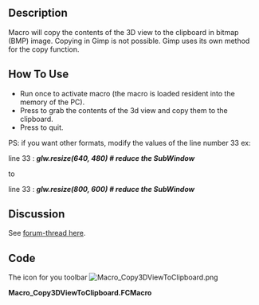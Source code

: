 <languages/>
{{Macro
|Name=Macro Copy3DViewToClipboard
|Icon=Macro_Copy3DViewToClipboard.png
|Description=Macro will copy the contents of the 3D view to the clipboard in bitmap (BMP) image.<br/>Copying in Gimp is not possible. Gimp uses its own method for the copy function. 
|Author=Mario52
|Version=00.01
|Date=2016-09-14
|FCVersion= <=0.17
|Download=[https://wiki.freecad.org/images/8/84/Macro_Copy3DViewToClipboard.png ToolBar Icon]
|Shortcut=G, Q
|SeeAlso=[[Macro_Snip|Macro Snip]] [[Image:Snip.png|24px]]<br/>[[Macro Screen Wiki|Macro Screen Wiki]] [[Image:Macro_Screen_Wiki.png|24px]]
}}

==Description==

Macro will copy the contents of the 3D view to the clipboard in bitmap (BMP) image. Copying in Gimp is not possible. Gimp uses its own method for the copy function. 

{{Codeextralink|https://gist.githubusercontent.com/mario52a/f5c3738f858f7b058897c6c235232cbe/raw/a10bc3b8789badc1e405541d4697d7286d9f0fd3/Macro_Copy3DViewToClipboard.FCMacro}}

==How To Use==

*Run once to activate macro (the macro is loaded resident into the memory of the PC).
*Press {{KEY|G}} to grab the contents of the 3d view and copy them to the clipboard.
*Press {{KEY|Q}} to quit.

PS: if you want other formats, modify the values of the line number 33 ex:

line 33 : '''''glw.resize(640, 480)                                    # reduce the SubWindow'''''

to

line 33 : '''''glw.resize(800, 600)                                    # reduce the SubWindow'''''

==Discussion==

See [https://forum.freecad.org/viewtopic.php?f=3&t=16731 forum-thread here].

==Code==

The icon for you toolbar  [[File:Macro_Copy3DViewToClipboard.png]]


'''Macro_Copy3DViewToClipboard.FCMacro'''

{{MacroCode|code=
# -*- coding: utf-8 -*-
import PySide
from PySide.QtGui import *
from PySide import QtGui ,QtCore
from PySide import QtOpenGL
#from gimpfu import *
 
__title__   = "Macro_Copy3DViewToClipboard"
__author__  = "Mario52"
__url__     = "https://freecad.org/index-fr.html"
__version__ = "00.01"
__date__    = "14/09/2016"
           
class ViewObserver:
    print "run FCGrab .."
 
    def logPosition(self, info):
        import tempfile
        import os
        from PySide import QtGui
 
        pos = info["Key"]
        if pos.upper() == "G":
            pos = ""
           
            mw=Gui.getMainWindow()
            gl=mw.findChildren(QtOpenGL.QGLWidget)
            glw=gl[0] # just use the first element
 
            originalsize = glw.size()                               # originalsize SubWindow
            print "originalsize : ",originalsize.width(),", ", originalsize.height()
 
            glw.resize(640, 480)                                    # reduce the SubWindow
            glw.show()
            Gui.SendMsgToActiveView("ViewFit")
            print "resize in : ",glw.frameGeometry().width()," ",glw.frameGeometry().height()
 
            i=glw.grabFrameBuffer()
            cb=QtGui.qApp.clipboard()
            cb.setImage(i)
            glw.resize(originalsize.width(), originalsize.height()) # restore originalsize SubWindow
            print "Grab"
 
        if (pos.upper() == "Q"):
            v.removeEventCallback("SoKeyboardEvent",c)
            print "End FCGrab"
 
 
v=Gui.activeDocument().activeView()
o = ViewObserver()
c = v.addEventCallback("SoKeyboardEvent",o.logPosition)

}}
{{clear}}